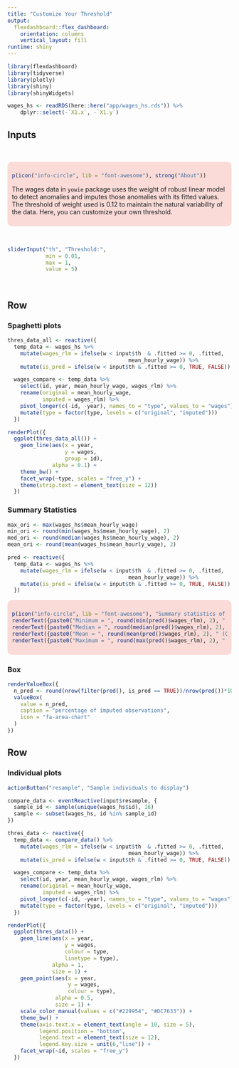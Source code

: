 ```yaml
---
title: "Customize Your Threshold"
output: 
  flexdashboard::flex_dashboard:
    orientation: columns
    vertical_layout: fill
runtime: shiny
---
```


```r
library(flexdashboard)
library(tidyverse)
library(plotly)
library(shiny)
library(shinyWidgets)
```

```r
wages_hs <- readRDS(here::here("app/wages_hs.rds")) %>%
    dplyr::select(-`X1.x`, -`X1.y`)
```


Inputs {.sidebar}
-----------------------------------------------------------------------
<br/>

<style>
div.blue { background-color:#FADBD8; border-radius: 10px; padding: 10px;}
</style>
<div class = "blue">

```r
p(icon("info-circle", lib = "font-awesome"), strong("About"))
```

The wages data in `yowie` package uses the weight of robust linear model to detect anomalies and imputes those anomalies with its fitted values. The threshold of weight used is 0.12 to maintain the natural variability of the data. Here, you can customize your own threshold.

</div>


<br/>

```r
sliderInput("th", "Threshold:",
            min = 0.01,
            max = 1,
            value = 5)
```


<br/>


Row {data-height=400}
-------------------------------------
   
### Spaghetti plots

```r

thres_data_all <- reactive({
  temp_data <- wages_hs %>%
    mutate(wages_rlm = ifelse(w < input$th  & .fitted >= 0, .fitted,
                                      mean_hourly_wage)) %>%
    mutate(is_pred = ifelse(w < input$th & .fitted >= 0, TRUE, FALSE))

  wages_compare <- temp_data %>%
    select(id, year, mean_hourly_wage, wages_rlm) %>%
    rename(original = mean_hourly_wage,
           imputed = wages_rlm) %>%
    pivot_longer(c(-id, -year), names_to = "type", values_to = "wages") %>%
    mutate(type = factor(type, levels = c("original", "imputed")))
  })

renderPlot({
  ggplot(thres_data_all()) +
    geom_line(aes(x = year,
                  y = wages,
                  group = id),
              alpha = 0.1) +
    theme_bw() +
    facet_wrap(~type, scales = "free_y") +
    theme(strip.text = element_text(size = 12))
  })
```   
    
### Summary Statistics

```r
max_ori <- max(wages_hs$mean_hourly_wage)
min_ori <- round(min(wages_hs$mean_hourly_wage), 2)
med_ori <- round(median(wages_hs$mean_hourly_wage), 2)
mean_ori <- round(mean(wages_hs$mean_hourly_wage), 2)
```


```r
pred <- reactive({
  temp_data <- wages_hs %>%
    mutate(wages_rlm = ifelse(w < input$th  & .fitted >= 0, .fitted,
                                      mean_hourly_wage)) %>%
    mutate(is_pred = ifelse(w < input$th & .fitted >= 0, TRUE, FALSE))
  })
```

<style>
div.blue { background-color:#FADBD8; border-radius: 10px; padding: 10px;}
</style>
<div class = "blue">

```r
p(icon("info-circle", lib = "font-awesome"), "Summary statistics of wages in imputed data")
renderText({paste0("Minimum = ", round(min(pred()$wages_rlm), 2), " (Original = 0.01)")})
renderText({paste0("Median = ", round(median(pred()$wages_rlm), 2), " (Original = 7.2)")})
renderText({paste0("Mean = ", round(mean(pred()$wages_rlm), 2), " (Original = 11.87)")})
renderText({paste0("Maximum = ", round(max(pred()$wages_rlm), 2), " (Original = 33400)")})
```

</div>


### Box

```r
renderValueBox({
  n_pred <- round(nrow(filter(pred(), is_pred == TRUE))/nrow(pred())*100,2)
  valueBox(
    value = n_pred,
    caption = "percentage of imputed observations",
    icon = "fa-area-chart"
  )
})

```

Row {data-height=650}
-------------------------------------

### Individual plots

```r
actionButton("resample", "Sample individuals to display")
```


```r

compare_data <- eventReactive(input$resample, {
  sample_id <- sample(unique(wages_hs$id), 16)
  sample <- subset(wages_hs, id %in% sample_id)
})

thres_data <- reactive({
  temp_data <- compare_data() %>%
    mutate(wages_rlm = ifelse(w < input$th  & .fitted >= 0, .fitted,
                                      mean_hourly_wage)) %>%
    mutate(is_pred = ifelse(w < input$th & .fitted >= 0, TRUE, FALSE))

  wages_compare <- temp_data %>%
    select(id, year, mean_hourly_wage, wages_rlm) %>%
    rename(original = mean_hourly_wage,
           imputed = wages_rlm) %>%
    pivot_longer(c(-id, -year), names_to = "type", values_to = "wages") %>%
    mutate(type = factor(type, levels = c("original", "imputed")))
  })

renderPlot({
  ggplot(thres_data()) +
    geom_line(aes(x = year,
                  y = wages,
                  colour = type,
                  linetype = type),
              alpha = 1,
              size = 1) +
    geom_point(aes(x = year,
                   y = wages,
                   colour = type),
               alpha = 0.5,
               size = 1) +
    scale_color_manual(values = c("#229954", "#DC7633")) +
    theme_bw() +
    theme(axis.text.x = element_text(angle = 10, size = 5),
          legend.position = "bottom",
          legend.text = element_text(size = 12),
          legend.key.size = unit(6,"line")) +
    facet_wrap(~id, scales = "free_y")
  })

```
